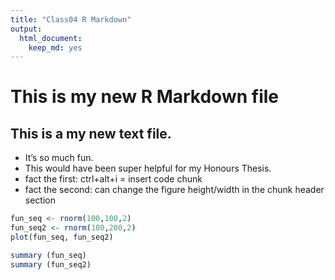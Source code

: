 ```yaml
---
title: "Class04 R Markdown"
output: 
  html_document: 
    keep_md: yes
---
```

# This is my new R Markdown file

## This is a my new text file.

  * It's so much fun.
  * This would have been super helpful for my Honours Thesis.
  * fact the first: ctrl+alt+i = insert code chunk
  * fact the second: can change the figure height/width in the chunk header section

```r
fun_seq <- rnorm(100,100,2)
fun_seq2 <- rnorm(100,200,2)
plot(fun_seq, fun_seq2)
```

```r
summary (fun_seq)
summary (fun_seq2)
```


```r

```



